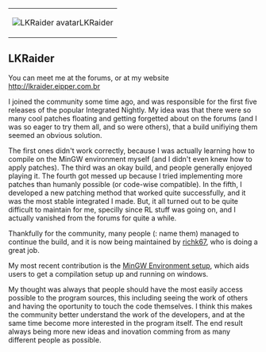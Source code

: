 {|style="float:right; width:0%; text-align:center; font-size:8pt; background:#F1F1ED"
|[[File:en/Archive/Community/Users/LKavatar.png|LKRaider avatar]]LKRaider
|}
== LKRaider ==
You can meet me at the forums, or at my website http://lkraider.eipper.com.br

I joined the community some time ago, and was responsible for the first five releases of the popular Integrated Nightly. My idea was that there were so many cool patches floating and getting forgetted about on the forums (and I was so eager to try them all, and so were others), that a build unifiying them seemed an obvious solution.

The first ones didn't work correctly, because I was actually learning how to compile on the MinGW environment myself (and I didn't even knew how to apply patches). The third was an okay build, and people generally enjoyed playing it. The fourth got messed up because I tried implementing more patches than humanly possible (or code-wise compatible).
In the fifth, I developed a new patching method that worked quite successfully, and it was the most stable integrated I made.
But, it all turned out to be quite difficult to maintain for me, specilly since RL stuff was going on, and I actually vanished from the forums for quite a while.

Thankfully for the community, many people ({{en/Todo}}: name them) managed to continue the build, and it is now being maintained by [http://www.tt-forums.net/profile.php?mode=viewprofile&u=1217 richk67], who is doing a great job.

My most recent contribution is the [http://www.tt-forums.net/viewtopic.php?t=24533 MinGW Environment setup], which aids users to get a compilation setup up and running on windows.

My thought was always that people should have the most easily access possible to the program sources, this including seeing the work of others and having the oportunity to touch the code themselves. I think this makes the community better understand the work of the developers, and at the same time become more interested in the program itself. The end result always being more new ideas and inovation comming from as many different people as possible.